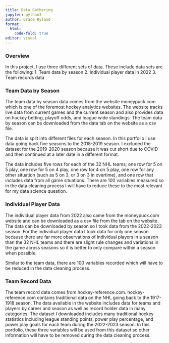```yaml
---
title: Data Gathering
jupyter: python3
author: Grace Hyland
format:
  html:
    code-fold: true
editor: visual
---
```


### Overview

In this project, I use three different sets of data. These include data sets are the following:
1. Team data by season
2. Individual player data in 2022
3. Team records data

### Team Data by Season

The team data by season data comes from the website moneypuck.com which is one of the foremost hockey analytics websites. The website tracks live data from current games and the current season and also provides data on hockey betting, playoff odds, and league wide standings. The team data by season can be downloaded from the data tab on the website as a csv file.

The data is split into different files for each season. In this portfolio I use data going back five seasons to the 2018-2019 season. I excluded the dataset for the 2019-2020 season because it was cut short due to COVID and then continued at a later date in a different format.

The data includes five rows for each of the 32 NHL teams; one row for 5 on 5 play, one row for 5 on 4 play, one row for 4 on 5 play, one row for any other situation (such as 5 on 3, or 3 on 3 in overtime), and one row that includes data from all game situations. There are 100 variables measured so in the data cleaning process I will have to reduce these to the most relevant for my data science question.

### Individual Player Data

The individual player data from 2022 also came from the moneypuck.com website and can be downloaded as a csv file from the tab on the website. The data can be downloaded by season so I took data from the 2022-2023 season. For the individual player data I took data for only one season because there are far more observations of individual players in a season than the 32 NHL teams and there are slight rule changes and variations in the game across seasons so it is better to only compare within a season when possible.

Similar to the team data, there are 100 variables recorded which will have to be reduced in the data cleaning process.

### Team Record Data

The team record data comes from hockey-reference.com. hockey-reference.com contains traditional data on the NHL going back to the 1917-1918 season. The data available in the website includes data for teams and players by career and season as well as record holder data in many categories. The dataset I downloaded includes many traditional hockey statistics including league standing points, power play percentage, and power play goals for each team during the 2022-2023 season. In this portfolio, these three variables will be used from this dataset so other information will have to be removed during the data cleaning process.

